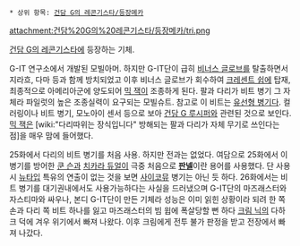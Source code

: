  * 상위 항목: [[건담 G의 레콘기스타/등장메카]]

attachment:건담%20G의%20레콘기스타/등장메카/tri.png

[[건담 G의 레콘기스타]]에 등장하는 기체.

G-IT 연구소에서 개발된 모빌아머. 하지만 G-IT단이 급히 [[비너스 글로브]]를 탈출하면서 지라흐, 다마 등과 함께 방치되었고 이후 비너스 글로브가 회수하여 [[크레센트 쉽]]에 탑재, 최종적으로 아메리아군에 양도되어 [[믹 잭]]이 조종하게 된다. 팔과 다리가 비트 병기 그 자체라 파일럿의 높은 조종실력이 요구되는 모빌슈트. 참고로 이 비트는 [[지옹|유선형 병기]]다. 컬러링이나 비트 병기, 모노아이 센서 등으로 보아 [[건담 G 루시퍼]]와 관련된 것으로 보인다. [[믹 잭]]은 [wiki:"다리따위는 장식입니다" 방해되는 팔과 다리가 자체 무기로 쓰인다는 점]을 매우 맘에 들어했다. 

25화에서 다리의 비트 병기를 처음 사용. 하지만 전과는 없었다. 여담으로 25화에서 이 병기를 방어한 [[쿤 슨]]과 [[치카라 듀얼]]이 극중 처음으로 '''[[판넬]]'''이란 용어를 사용했다. 단 사용시 [[뉴타입]] 특유의 연출이 없는 것을 보면 [[사이코뮤]] 병기는 아닌 듯 하다. 26화에서는 비트 병기를 대기권내에서도 사용가능하다는 사실을 드러냈으며 G-IT단의 마즈래스터와 자스티마와 싸우나, 본디 G-IT단이 만든 기체라 성능은 이미 읽힌 상황이라 되려 한 쪽 손과 다리 쪽 비트 하나를 잃고 마즈래스터의 빔 윕에 폭살당할 뻔 하다 [[크림 닉]]의 다하크 덕에 겨우 위기에서 빠져 나왔다. 이후 크림에게 전투 불가 판정을 받고 전장에서 빠져 나갔다.
